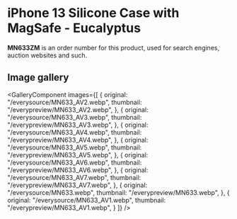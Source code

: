 
# iPhone 13 Silicone Case with MagSafe - Eucalyptus

<Callout type='info' emoji='👉🏻'>**MN633ZM** is an order number for this product, used for search engines, auction websites and such.</Callout>

## Image gallery

<GalleryComponent
    images={[
      {
        original: "/everysource/MN633_AV2.webp",
        thumbnail: "/everypreview/MN633_AV2.webp",
      },
      {
        original: "/everysource/MN633_AV3.webp",
        thumbnail: "/everypreview/MN633_AV3.webp",
      },
      {
        original: "/everysource/MN633_AV4.webp",
        thumbnail: "/everypreview/MN633_AV4.webp",
      },
      {
        original: "/everysource/MN633_AV5.webp",
        thumbnail: "/everypreview/MN633_AV5.webp",
      },
      {
        original: "/everysource/MN633_AV6.webp",
        thumbnail: "/everypreview/MN633_AV6.webp",
      },
      {
        original: "/everysource/MN633_AV7.webp",
        thumbnail: "/everypreview/MN633_AV7.webp",
      },
      {
        original: "/everysource/MN633.webp",
        thumbnail: "/everypreview/MN633.webp",
      },
      {
        original: "/everysource/MN633_AV1.webp",
        thumbnail: "/everypreview/MN633_AV1.webp",
      }
    ]}
  />
